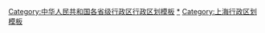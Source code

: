 [[Category:中华人民共和国各省级行政区行政区划模板|Category:中华人民共和国各省级行政区行政区划模板]]
[[Category:中华人民共和国上海市行政区划|*]]
[[Category:上海行政区划模板|Category:上海行政区划模板]]